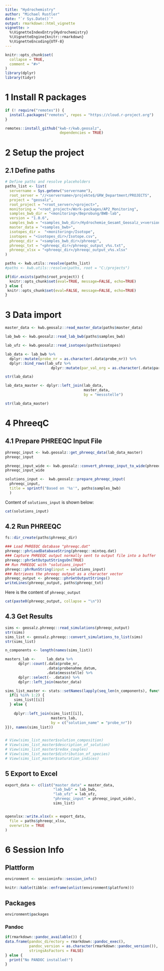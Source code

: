 ```yaml
---
title: "Hydrochemistry"
author: "Michael Rustler"
date: "`r Sys.Date()`"
output: rmarkdown::html_vignette
vignette: >
  %\VignetteIndexEntry{Hydrochemistry}
  %\VignetteEngine{knitr::rmarkdown}
  %\VignetteEncoding{UTF-8}
---
```


```r
knitr::opts_chunk$set(
  collapse = TRUE,
  comment = "#>"
)
library(dplyr)
library(tidyr)
```

# 1 Install R packages

```r
if (! require("remotes")) {
  install.packages("remotes", repos = "https://cloud.r-project.org")
}

remotes::install_github("kwb-r/kwb.geosalz", 
                         dependencies = TRUE)
```

# 2 Setup the project 

## 2.1 Define paths

```r
# Define paths and resolve placeholders
paths_list <- list(
  servername = Sys.getenv("servername"),
  root_server = "//<servername>/projekte$/GRW_Department/PROJECTS",
  project = "geosalz",
  root_project = "<root_server>/<project>",
  monitoring = "<root_project>/Work-packages/AP2_Monitoring",
  samples_bwb_dir = "<monitoring>/Beprobung/BWB-lab",
  version = "1.0.6",
  samples_bwb = "<samples_bwb_dir>/Hydrochemie_Gesamt_Geosalz_v<version>.xlsx",
  master_data = "<samples_bwb>",
  isotopes_dir =  "<monitoring>/Isotope",
  isotopes = "<isotopes_dir>/Isotope.csv",
  phreeqc_dir = "<samples_bwb_dir>/phreeqc",
  phreeqc_txt = "<phreeqc_dir>/phreeqc_output_v%s.txt",
  phreeqc_xlsx = "<phreeqc_dir>/phreeqc_output_v%s.xlsx"
)

paths <- kwb.utils::resolve(paths_list)
#paths <- kwb.utils::resolve(paths, root = "C:/projects")
```

```r
if(dir.exists(paths$root_project)) {
  knitr::opts_chunk$set(eval=TRUE, message=FALSE, echo=TRUE)
} else {
 knitr::opts_chunk$set(eval=FALSE, message=FALSE, echo=TRUE)
}
```


# 3 Data import


```r
master_data <- kwb.geosalz::read_master_data(paths$master_data)

lab_bwb <- kwb.geosalz::read_lab_bwb(paths$samples_bwb)

lab_ufz <- kwb.geosalz::read_isotopes(paths$isotopes)

lab_data <- lab_bwb %>% 
  dplyr::mutate(probe_nr = as.character(.data$probe_nr)) %>%
  dplyr::bind_rows(lab_ufz %>%  
                     dplyr::mutate(par_val_org = as.character(.data$par_val_org)))

str(lab_data)

lab_data_master <- dplyr::left_join(lab_data, 
                                    master_data,
                                    by = "messstelle")

str(lab_data_master)
```

# 4 PhreeqC

## 4.1 Prepare PHREEQC Input File

```r
phreeqc_input <- kwb.geosalz::get_phreeqc_data(lab_data_master)
phreeqc_input

phreeqc_input_wide <- kwb.geosalz::convert_phreeqc_input_to_wide(phreeqc_input)
phreeqc_input_wide 

solutions_input <-  kwb.geosalz::prepare_phreeqc_input(
  phreeqc_input,
  title = sprintf("Based on '%s'", paths$samples_bwb)
  )


```

Content of `solutions_input` is shown below:

```r
cat(solutions_input)
```

## 4.2 Run PHREEQC 

```r
fs::dir_create(paths$phreeqc_dir)

### Load PHREEQC database "phreeqc.dat"
phreeqc::phrLoadDatabaseString(phreeqc::minteq.dat)
### Capture PHREEQC output normally sent to output file into a buffer
phreeqc::phrSetOutputStringsOn(TRUE)
## Run PHREEQC with "solutions_input"
phreeqc::phrRunString(input = solutions_input)
### Retrieves the phreeqc output as a character vector
phreeqc_output <- phreeqc::phrGetOutputStrings()
writeLines(phreeqc_output, paths$phreeqc_txt)
```

Here is the content of `phreeqc_output`

```r
cat(paste0(phreeqc_output, collapse = "\n"))
```

## 4.3 Get Results

```r
sims <- geosalz.phreeqc::read_simulations(phreeqc_output)
str(sims)
sims_list <- geosalz.phreeqc::convert_simulations_to_list(sims)
str(sims_list)

n_components <- length(names(sims_list))

masters_lab <-     lab_data %>% 
      dplyr::count(.data$probe_nr,
                   .data$probenahme_datum, 
                   .data$messstelle) %>% 
      dplyr::select(- .data$n) %>% 
      dplyr::left_join(master_data)

sims_list_master <- stats::setNames(lapply(seq_len(n_components), function(i) {
  if(i %in% 1:2) {
    sims_list[[i]]
  } else {
    
    dplyr::left_join(sims_list[[i]],
                     masters_lab,
                     by = c("solution_name" = "probe_nr"))
}}), names(sims_list))


# View(sims_list_master$solution_composition)
# View(sims_list_master$description_of_solution)
# View(sims_list_master$redox_couples)
# View(sims_list_master$distribution_of_species)
# View(sims_list_master$saturation_indices)


```

## 5 Export to Excel

```r
export_data <- c(list("master_data" = master_data, 
                      "lab_bwb" = lab_bwb,
                      "lab_ufz" = lab_ufz,
                      "phreeqc_input" = phreeqc_input_wide),
                      sims_list)


openxlsx::write.xlsx(x = export_data,
  file = paths$phreeqc_xlsx,
  overwrite = TRUE
)
```


# 6 Session Info 

## Plattform

```r
environment <- sessioninfo::session_info()  

knitr::kable(tibble::enframe(unlist(environment$platform)))

```

## Packages

```r

environment$packages

```

### Pandoc

```r

if(rmarkdown::pandoc_available()) {
data.frame(pandoc_directory = rmarkdown::pandoc_exec(),
           pandoc_version = as.character(rmarkdown::pandoc_version()), 
           stringsAsFactors = FALSE)
} else {
  print("No PANDOC installed!")
}

```



